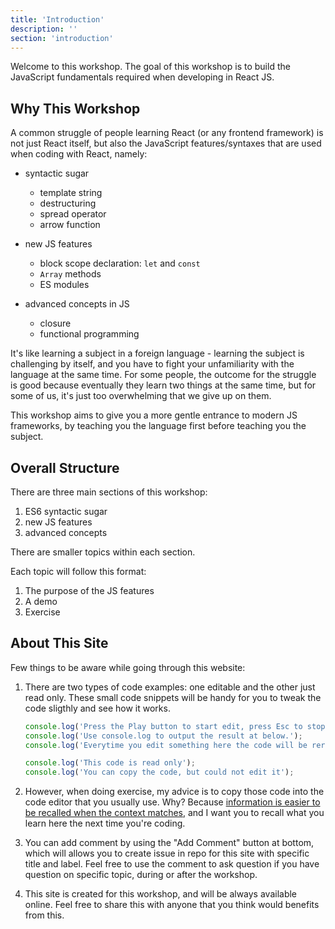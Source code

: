 ```yaml
---
title: 'Introduction'
description: ''
section: 'introduction'
---
```



Welcome to this workshop. The goal of this workshop is to build the JavaScript fundamentals required when developing in React JS.

## Why This Workshop

A common struggle of people learning React (or any frontend framework) is not just React itself, but also the JavaScript features/syntaxes that are used when coding with React, namely:

- syntactic sugar

  - template string
  - destructuring
  - spread operator
  - arrow function

- new JS features

  - block scope declaration: `let` and `const`
  - `Array` methods
  - ES modules

- advanced concepts in JS
  - closure
  - functional programming

It's like learning a subject in a foreign language - learning the subject is challenging by itself, and you have to fight your unfamiliarity with the language at the same time. For some people, the outcome for the struggle is good because eventually they learn two things at the same time, but for some of us, it's just too overwhelming that we give up on them.

This workshop aims to give you a more gentle entrance to modern JS frameworks, by teaching you the language first before teaching you the subject.

## Overall Structure

There are three main sections of this workshop:

1. ES6 syntactic sugar
1. new JS features
1. advanced concepts

There are smaller topics within each section.

Each topic will follow this format:

1. The purpose of the JS features
1. A demo
1. Exercise

## About This Site

Few things to be aware while going through this website:

1. There are two types of code examples: one editable and the other just read only. These small code snippets will be handy for you to tweak the code sligthly and see how it works.

   <LiveEditor>

   ```js
   console.log('Press the Play button to start edit, press Esc to stop editing');
   console.log('Use console.log to output the result at below.');
   console.log('Everytime you edit something here the code will be rerun again.');
   ```

   </LiveEditor>

   ```js
   console.log('This code is read only');
   console.log('You can copy the code, but could not edit it');
   ```

2. However, when doing exercise, my advice is to copy those code into the code editor that you usually use. Why? Because [information is easier to be recalled when the context matches][recall-context], and I want you to recall what you learn here the next time you're coding.
3. You can add comment by using the "Add Comment" button at bottom, which will allows you to create issue in repo for this site with specific title and label. Feel free to use the comment to ask question if you have question on specific topic, during or after the workshop.
4. This site is created for this workshop, and will be always available online. Feel free to share this with anyone that you think would benefits from this.

[recall-context]: https://en.wikipedia.org/wiki/Recall_(memory)#Context
[react-meetup]: https://www.meetup.com/kl-react/
